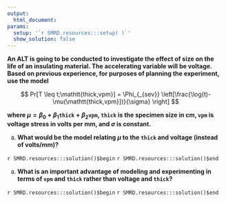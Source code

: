 ```yaml
---
output:
  html_document:
params:
  setup: '`r SMRD.resources:::setup( )`'
  show_solution: false
---
```


__An ALT is going to be conducted to investigate the effect of size on the life of an insulating material. The accelerating variable will be voltage. Based on previous experience, for purposes of planning the experiment, use the model__

$$
Pr[T \leq t;\mathtt{thick,vpm}] = \Phi_{_{sev}}  \left[\frac{\log(t)-\mu(\mathtt{thick,vpm}])}{\sigma} \right]
$$

__where $\mu = \beta_{0}+ \beta_{1} \mathtt{thick} + \beta_{2} \mathtt{vpm}$, $\mathtt{thick}$ is the specimen size in cm, $\mathtt{vpm}$ is voltage stress in volts per mm, and $\sigma$ is constant.__

a. __What would be the model relating $\mu$ to the $\mathtt{thick}$ and voltage (instead of volts/mm)?__

`r SMRD.resources:::solution()$begin`
`r SMRD.resources:::solution()$end`

a. __What is an important advantage of modeling and experimenting in terms of $\mathtt{vpm}$ and $\mathtt{thick}$ rather than voltage and $\mathtt{thick}$?__

`r SMRD.resources:::solution()$begin`
`r SMRD.resources:::solution()$end`
